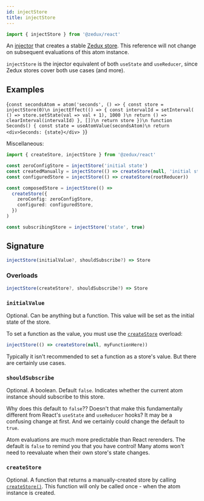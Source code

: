 ```yaml
---
id: injectStore
title: injectStore
---
```



```ts
import { injectStore } from '@zedux/react'
```

An [injector](../glossary#injector) that creates a stable [Zedux store](../classes/Store). This reference will not change on subsequent evaluations of this atom instance.

`injectStore` is the injector equivalent of both `useState` and `useReducer`, since Zedux stores cover both use cases (and more).

## Examples

<LiveEditor resultVar="Seconds">{`
const secondsAtom = atom('seconds', () => {
  const store = injectStore(0)\n
  injectEffect(() => {
    const intervalId = setInterval(
      () => store.setState(val => val + 1),
      1000
    )\n
    return () => clearInterval(intervalId)
  }, [])\n
  return store
})\n
function Seconds() {
  const state = useAtomValue(secondsAtom)\n
  return <div>Seconds: {state}</div>
}
`}</LiveEditor>

Miscellaneous:

```ts
import { createStore, injectStore } from '@zedux/react'

const zeroConfigStore = injectStore('initial state')
const createdManually = injectStore(() => createStore(null, 'initial state'))
const configuredStore = injectStore(() => createStore(rootReducer))

const composedStore = injectStore(() =>
  createStore({
    zeroConfig: zeroConfigStore,
    configured: configuredStore,
  })
)

const subscribingStore = injectStore('state', true)
```

## Signature

```ts
injectStore(initialValue?, shouldSubscribe?) => Store
```

### Overloads

```ts
injectStore(createStore?, shouldSubscribe?) => Store
```

### `initialValue`

Optional. Can be anything but a function. This value will be set as the initial state of the store.

To set a function as the value, you must use the [`createStore`](#createstore) overload:

```ts
injectStore(() => createStore(null, myFunctionHere))
```

Typically it isn't recommended to set a function as a store's value. But there are certainly use cases.

### `shouldSubscribe`

Optional. A boolean. Default `false`. Indicates whether the current atom instance should subscribe to this store.

Why does this default to `false`?? Doesn't that make this fundamentally different from React's `useState` and `useReducer` hooks? It may be a confusing change at first. And we certainly could change the default to `true`.

Atom evaluations are much more predictable than React rerenders. The default is `false` to remind you that you have control! Many atoms won't need to reevaluate when their own store's state changes.

### `createStore`

Optional. A function that returns a manually-created store by calling [`createStore()`](../factories/createStore). This function will only be called once - when the atom instance is created.
